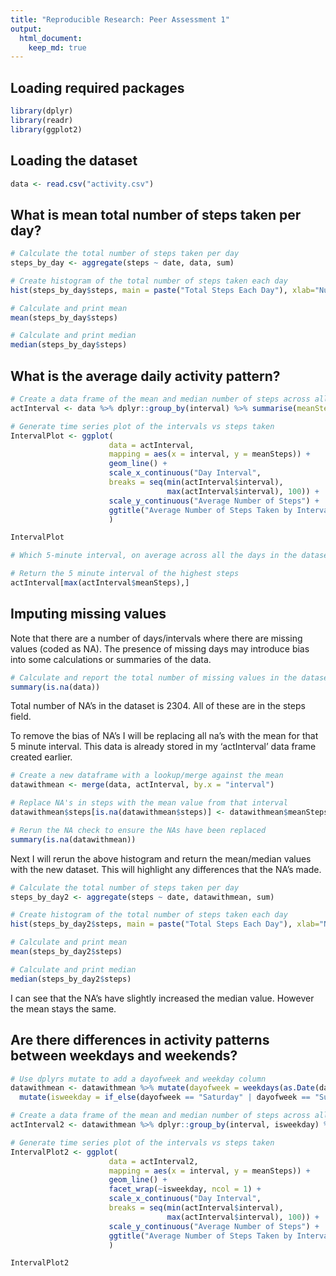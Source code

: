 ```yaml
---
title: "Reproducible Research: Peer Assessment 1"
output: 
  html_document:
    keep_md: true
---
```


## Loading required packages
``` R
library(dplyr)
library(readr)
library(ggplot2)
```

## Loading the dataset
``` R
data <- read.csv("activity.csv")
```

## What is mean total number of steps taken per day?
``` R
# Calculate the total number of steps taken per day
steps_by_day <- aggregate(steps ~ date, data, sum)

# Create histogram of the total number of steps taken each day
hist(steps_by_day$steps, main = paste("Total Steps Each Day"), xlab="Number of Steps")

# Calculate and print mean
mean(steps_by_day$steps)

# Calculate and print median
median(steps_by_day$steps)

```

## What is the average daily activity pattern?

``` R

# Create a data frame of the mean and median number of steps across all days
actInterval <- data %>% dplyr::group_by(interval) %>% summarise(meanSteps = mean(steps, na.rm = TRUE))

# Generate time series plot of the intervals vs steps taken
IntervalPlot <- ggplot(
                      data = actInterval, 
                      mapping = aes(x = interval, y = meanSteps)) + 
                      geom_line() + 
                      scale_x_continuous("Day Interval",
                      breaks = seq(min(actInterval$interval), 
                                   max(actInterval$interval), 100)) +
                      scale_y_continuous("Average Number of Steps") + 
                      ggtitle("Average Number of Steps Taken by Interval"
                      )

IntervalPlot

# Which 5-minute interval, on average across all the days in the dataset, contains the maximum number of steps?

# Return the 5 minute interval of the highest steps
actInterval[max(actInterval$meanSteps),]

```

## Imputing missing values

Note that there are a number of days/intervals where there are missing values (coded as NA). The presence of missing days may introduce bias into some calculations or summaries of the data.

``` R
# Calculate and report the total number of missing values in the dataset (i.e. the total number of rows with NA)
summary(is.na(data))
```
Total number of NA's in the dataset is 2304. All of these are in the steps field.

To remove the bias of NA's I will be replacing all na's with the mean for that 5 minute interval. This data is already stored in my 'actInterval' data frame created earlier.
``` R
# Create a new dataframe with a lookup/merge against the mean
datawithmean <- merge(data, actInterval, by.x = "interval")

# Replace NA's in steps with the mean value from that interval
datawithmean$steps[is.na(datawithmean$steps)] <- datawithmean$meanSteps[is.na(datawithmean$steps)]

# Rerun the NA check to ensure the NAs have been replaced
summary(is.na(datawithmean))

```

Next I will rerun the above histogram and return the mean/median values with the new dataset. This will highlight any differences that the NA's made.
``` R
# Calculate the total number of steps taken per day
steps_by_day2 <- aggregate(steps ~ date, datawithmean, sum)

# Create histogram of the total number of steps taken each day
hist(steps_by_day2$steps, main = paste("Total Steps Each Day"), xlab="Number of Steps")

# Calculate and print mean
mean(steps_by_day2$steps)

# Calculate and print median
median(steps_by_day2$steps)

```
I can see that the NA's have slightly increased the median value. However the mean stays the same.

## Are there differences in activity patterns between weekdays and weekends?
``` R

# Use dplyrs mutate to add a dayofweek and weekday column
datawithmean <- datawithmean %>% mutate(dayofweek = weekdays(as.Date(date))) %>%
  mutate(isweekday = if_else(dayofweek == "Saturday" | dayofweek == "Sunday", "Weekend", "Weekday"))

# Create a data frame of the mean and median number of steps across all days
actInterval2 <- datawithmean %>% dplyr::group_by(interval, isweekday) %>% summarise(meanSteps = mean(steps, na.rm = TRUE))

# Generate time series plot of the intervals vs steps taken
IntervalPlot2 <- ggplot(
                      data = actInterval2, 
                      mapping = aes(x = interval, y = meanSteps)) + 
                      geom_line() + 
                      facet_wrap(~isweekday, ncol = 1) +
                      scale_x_continuous("Day Interval",
                      breaks = seq(min(actInterval$interval), 
                                   max(actInterval$interval), 100)) +
                      scale_y_continuous("Average Number of Steps") + 
                      ggtitle("Average Number of Steps Taken by Interval"
                      )

IntervalPlot2

```




